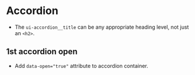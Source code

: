 
# Accordion
- The `ui-accordion__title` can be any appropriate heading level, not just an `<h2>`.

<Preview>
    <Story id="ui-components-disclosure-accordion--accordion" />
</Preview>

## 1st accordion open
- Add `data-open="true"` attribute to accordion container.

<Preview>
    <Story id="ui-components-disclosure-accordion--accordion-open" />
</Preview>
